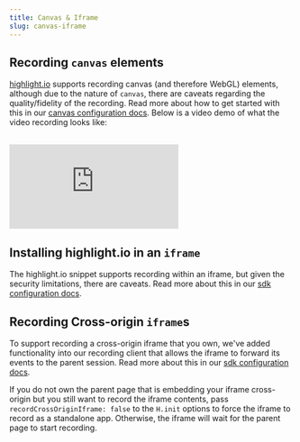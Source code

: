 ```yaml
---
title: Canvas & Iframe
slug: canvas-iframe
---
```


## Recording `canvas` elements

[highlight.io](https://highlight.io) supports recording canvas (and therefore WebGL) elements, although due to the nature of `canvas`, there are caveats regarding the quality/fidelity of the recording. Read more about how to get started with this in our [canvas configuration docs](../../../getting-started/3_client-sdk/7_replay-configuration/canvas.md). Below is a video demo of what the video recording looks like:

<br />

<div
	style={{
		position: 'relative',
		paddingBottom: '64.90384615384616%',
		height: 0,
	}}
>
	<iframe
		src="https://www.loom.com/embed/ebb971bf5fdd4aaf9ae1924e7e536fb7"
		frameborder="0"
		webkitallowfullscreen
		mozallowfullscreen
		allowfullscreen
		style={{
			position: 'absolute',
			top: 0,
			left: 0,
			width: '100%',
			height: '100%',
		}}
	></iframe>
</div>

## Installing highlight.io in an `iframe`

The highlight.io snippet supports recording within an iframe, but given the security limitations, there are caveats. Read more about this in our [sdk configuration docs](../../../getting-started/3_client-sdk/7_replay-configuration/iframes.md#recording-within-iframe-elements).

## Recording Cross-origin `iframe`s

To support recording a cross-origin iframe that you own, we've added functionality into our recording client that allows the iframe to forward its events to the parent session. Read more about this in our [sdk configuration docs](../../../getting-started/3_client-sdk/7_replay-configuration/iframes.md#recording-a-cross-origin-iframe-element).

If you do not own the parent page that is embedding your iframe cross-origin but you still want to record the iframe contents, pass `recordCrossOriginIframe: false` to the `H.init` options to force the iframe to record as a standalone app.
Otherwise, the iframe will wait for the parent page to start recording.
